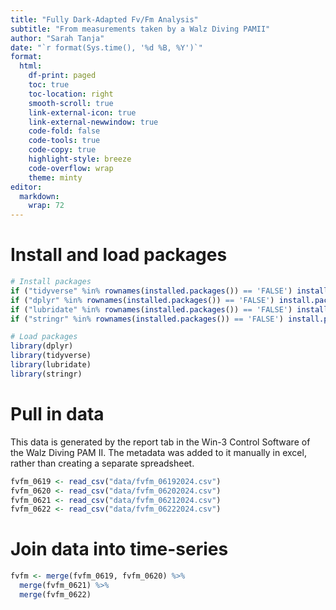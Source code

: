 ```yaml
---
title: "Fully Dark-Adapted Fv/Fm Analysis"
subtitle: "From measurements taken by a Walz Diving PAMII"
author: "Sarah Tanja"
date: "`r format(Sys.time(), '%d %B, %Y')`"  
format:
  html:
    df-print: paged
    toc: true
    toc-location: right
    smooth-scroll: true
    link-external-icon: true
    link-external-newwindow: true
    code-fold: false
    code-tools: true
    code-copy: true
    highlight-style: breeze
    code-overflow: wrap
    theme: minty
editor: 
  markdown: 
    wrap: 72
---
```


# Install and load packages

```r
# Install packages
if ("tidyverse" %in% rownames(installed.packages()) == 'FALSE') install.packages('tidyverse')
if ("dplyr" %in% rownames(installed.packages()) == 'FALSE') install.packages('dplyr')
if ("lubridate" %in% rownames(installed.packages()) == 'FALSE') install.packages('lubridate')
if ("stringr" %in% rownames(installed.packages()) == 'FALSE') install.packages('stringr')

# Load packages
library(dplyr)
library(tidyverse)
library(lubridate)
library(stringr)
```

# Pull in data

This data is generated by the report tab in the Win-3 Control Software of the Walz Diving PAM II. The metadata was added to it manually in excel, rather than creating a separate spreadsheet. 

```r
fvfm_0619 <- read_csv("data/fvfm_06192024.csv")
fvfm_0620 <- read_csv("data/fvfm_06202024.csv")
fvfm_0621 <- read_csv("data/fvfm_06212024.csv")
fvfm_0622 <- read_csv("data/fvfm_06222024.csv")
```

# Join data into time-series

```r
fvfm <- merge(fvfm_0619, fvfm_0620) %>% 
  merge(fvfm_0621) %>% 
  merge(fvfm_0622)
```

